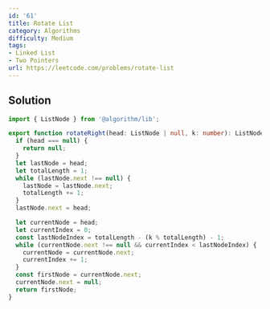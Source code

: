 ```yaml
---
id: '61'
title: Rotate List
category: Algorithms
difficulty: Medium
tags:
- Linked List
- Two Pointers
url: https://leetcode.com/problems/rotate-list
---
```


## Solution

```typescript filename="solution.ts" copy
import { ListNode } from '@algorithm/lib';

export function rotateRight(head: ListNode | null, k: number): ListNode | null {
  if (head === null) {
    return null;
  }
  let lastNode = head;
  let totalLength = 1;
  while (lastNode.next !== null) {
    lastNode = lastNode.next;
    totalLength += 1;
  }
  lastNode.next = head;

  let currentNode = head;
  let currentIndex = 0;
  const lastNodeIndex = totalLength - (k % totalLength) - 1;
  while (currentNode.next !== null && currentIndex < lastNodeIndex) {
    currentNode = currentNode.next;
    currentIndex += 1;
  }
  const firstNode = currentNode.next;
  currentNode.next = null;
  return firstNode;
}
```

